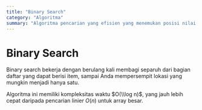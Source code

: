 ```yaml
---
title: "Binary Search"
category: "Algoritma"
summary: "Algoritma pencarian yang efisien yang menemukan posisi nilai target dalam array yang diurutkan."
---
```


# Binary Search

Binary search bekerja dengan berulang kali membagi separuh dari bagian daftar yang dapat berisi item, sampai Anda mempersempit lokasi yang mungkin menjadi hanya satu.

Algoritma ini memiliki kompleksitas waktu $O(\\log n)$, yang jauh lebih cepat daripada pencarian linier $O(n)$ untuk array besar.
